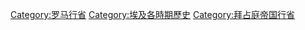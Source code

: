 [[Category:罗马行省|Category:罗马行省]]
[[Category:埃及各時期歷史|Category:埃及各時期歷史]]
[[Category:拜占庭帝国行省|Category:拜占庭帝国行省]]